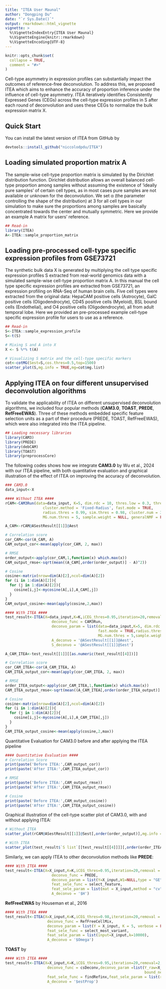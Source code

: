 ```yaml
---
title: "ITEA User Maunal"
author: "Dongping Du"
date: "`r Sys.Date()`"
output: rmarkdown::html_vignette
vignette: >
  %\VignetteIndexEntry{ITEA User Maunal}
  %\VignetteEngine{knitr::rmarkdown}
  %\VignetteEncoding{UTF-8}
---
```


```r
knitr::opts_chunk$set(
  collapse = TRUE,
  comment = "#>"
)
```

Cell-type asymmetry in expression profiles can substantially impact the outcomes of reference-free deconvolution. To address this, we proposed ITEA which aims to enhance the accuracy of proportion inference under the influence of cell-type asymmetry. ITEA iteratively identifies Consistently Expressed Genes (CEGs) across the cell-type expression profiles in S after each round of deconvolution and uses these CEGs to normalize the bulk expression matrix X.

## Quick Start

You can install the latest version of ITEA from GitHub by

```r
devtools::install_github("niccolodpdu/ITEA")
```

## Loading simulated proportion matrix A

The sample-wise cell-type proportion matrix is simulated by the Dirichlet distribution function. Dirichlet distribution allows an overall balanced cell-type proportion among samples without assuming the existence of 'ideally pure samples' of certain cell types, as in most cases pure samples are not available or unknown for the deconvolution. We set α (the parameter controlling the shape of the distribution) at 3 for all cell types in our simulation to make sure the proportions among samples are basically concentrated towards the center and mutually symmetric. Here we provide an example A matrix for users' reference.

```r
## Read-in
library(ITEA)
A<-ITEA::sample_proportion_matrix

```

## Loading pre-processed cell-type specific expression profiles from GSE73721

The synthetic bulk data X is generated by multiplying the cell type specific expression profiles S extracted from real-world genomics data with a simulated sample-wise cell-type proportion matrix A. In this manual the cell type specific expression profiles are extracted from GSE73721, an expression profiling on RNA-Seq of human brain cells. Five cell types were extracted from the original data: HepaCAM positive cells (Astrocyte), GalC positive cells (Oligodendrocyte), CD45 positive cells (Myeloid), BSL bound cells (Endothelial), and O4 positive cells (Oligodendrocyte), all from adult temporal lobe. Here we provided an pre-processed example cell-type specific expression profile for users to use as a reference.

```r
## Read-in
S<-ITEA::sample_expression_profile
S<-t(S)

# Mixing S and A into X
X <- S %*% t(A)

# Visualizing S matrix and the cell-type specific markers
cot<-cotMG(Sest=S,cos.thres=0.5,top=1500)
scatter_plot(S,mg.info = TRUE,mg=cot$mg.list)
```

## Applying ITEA on four different unsupervised deconvolution algorithms

To validate the applicability of ITEA on different unsupervised deconvolution algorithms, we included four popular methods (**CAM3.0**, **TOAST**, **PREDE**, **RefFreeEWAS**). Three of these methods embedded specific feature selection units as a part of their procedure (PREDE, TOAST, RefFreeEWAS), which were also integrated into the ITEA pipeline.

```r
## Loading necessary libraries
library(CAM3)
library(PREDE)
library(debCAM)
library(TOAST)
library(preprocessCore)
```

The following codes shows how we integrate **CAM3.0** by Wu et al., 2024 with our ITEA pipeline, with both quantitative evaluation and graphical illustration of the effect of ITEA on improving the accuracy of deconvolution.

```r
### CAM3.0
data_input<-X

#### Without ITEA ####
rCAM<-CAM3Run(data=data_input, K=5, dim.rdc = 10, thres.low = 0.3, thres.high = 0.99,
                 cluster.method = 'Fixed-Radius', fast.mode = TRUE,
                 radius.thres = 0.99, sim.thres = 0.98, cluster.num = 30,
                 MG.num.thres = 5, sample.weight = NULL, generalNMF = FALSE)

A_CAM<-rCAM@ASestResult[[1]]@Aest

# Correlation score
cor_CAM<-cor(A_CAM, A)
CAM_output_cor<-mean(apply(cor_CAM, 2, max))

# RMSE
order_output<-apply(cor_CAM,1,function(x) which.max(x))
CAM_output_rmse<-sqrt(mean((A_CAM[,order(order_output)] - A)^2))

# Cosine
cosine<-matrix(nrow=dim(A)[2],ncol=dim(A)[2])
for (i in 1:dim(A)[2]){
  for (j in 1:dim(A)[2]){
    cosine[i,j]<-mycosine(A[,i],A_CAM[,j])
  }
}
CAM_output_cosine<-mean(apply(cosine,2,max))

#### With ITEA ####
test_result<-ITEA(X=data_input,K=K,iCEG_thres=0.95,iteration=20,removal = 1,
                     deconvo_func = CAM3Run,
                     deconvo_param = list(data=data_input,K=5, dim.rdc = 10, thres.low = 0.3, thres.high = 0.99, 
                                          fast.mode = TRUE,radius.thres = 0.99, sim.thres = 0.98, cluster.num = 30,
                                          MG.num.thres = 5,sample.weight = NULL, generalNMF = FALSE),
                     A_deconvo = '@ASestResult[[1]]@Aest',
                     S_deconvo = '@ASestResult[[1]]@Sest')

A_CAM_ITEA<-test_result[[1]][[as.numeric(test_result[[4]])]]

# Correlation score
cor_CAM_ITEA<-cor(A_CAM_ITEA, A)
CAM_ITEA_output_cor<-mean(apply(cor_CAM_ITEA, 2, max))

# RMSE
order_ITEA_output<-apply(cor_CAM_ITEA,1,function(x) which.max(x))
CAM_ITEA_output_rmse<-sqrt(mean((A_CAM_ITEA[,order(order_ITEA_output)] - A)^2))

# Cosine
cosine<-matrix(nrow=dim(A)[2],ncol=dim(A)[2])
for (i in 1:dim(A)[2]){
  for (j in 1:dim(A)[2]){
    cosine[i,j]<-mycosine(A[,i],A_CAM_ITEA[,j])
  }
}
CAM_ITEA_output_cosine<-mean(apply(cosine,2,max))
```

Quantitative Evaluation for CAM3.0 before and after applying the ITEA pipeline
```r
#### Quantitative Evaluation ####
# Correlation Score
print(paste('Before ITEA:',CAM_output_cor))
print(paste('After ITEA:',CAM_ITEA_output_cor))

# RMSE
print(paste('Before ITEA:',CAM_output_rmse))
print(paste('After ITEA:',CAM_ITEA_output_rmse))

# Cosine
print(paste('Before ITEA:',CAM_output_cosine))
print(paste('After ITEA:',CAM_ITEA_output_cosine))
```

Graphical illustration of the cell-type scatter plot of CAM3.0, with and without applying ITEA:
```r
# Without ITEA
scatter_plot(rCAM@ASestResult[[1]]@Sest[,order(order_output)],mg.info = TRUE,mg=cot$mg.list)
```

```r
# With ITEA
scatter_plot(test_result$`S list`[[test_result[[4]]]][,order(order_ITEA_output)],mg.info = TRUE,mg=cot$mg.list)

```

Similarly, we can apply ITEA to other deconvolution methods like **PREDE**:
```r
#### With ITEA ####
test_result<-ITEA(X=X_input,K=K,iCEG_thres=0.95,iteration=20,removal = 1,
                     deconvo_func = PREDE,
                     deconvo_param = list(Y=X_input,W1=NULL,type = "GE",K=5,iters = 50,rssDiffStop=1e-5),
                     feat_sele_func = select_feature,
                     feat_sele_param = list(mat = X_input,method = "cv",nmarker = 1000,startn = 0),
                     A_deconvo = '$H')
```

**RefFreeEWAS** by Houseman et al., 2016
```r
#### With ITEA ####
test_result<-ITEA(X=X_input,K=K,iCEG_thres=0.98,iteration=20,removal = 1,
                   deconvo_func = RefFreeCellMix,
                   deconvo_param = list(Y = X_input, K = 5, verbose = FALSE),
                   feat_sele_func = select_most_variant,
                   feat_sele_param = list(input=X_input,k=10000),
                   A_deconvo = '$Omega')
```

**TOAST** by
```r
#### With ITEA ####
test_result<-ITEA(X=X_input,K=K,iCEG_thres=0.95,iteration=20,removal=2,
                   deconvo_func = csDeconv,deconvo_param =list(Y_raw=X_input, K=5, TotalIter = 30, 
                                                               bound_negative = TRUE, nMarker = 2000),
                   feat_sele_func = findRefinx,feat_sele_param = list(rawdata=X_input, nmarker = 5000),
                   A_deconvo = '$estProp')
```
